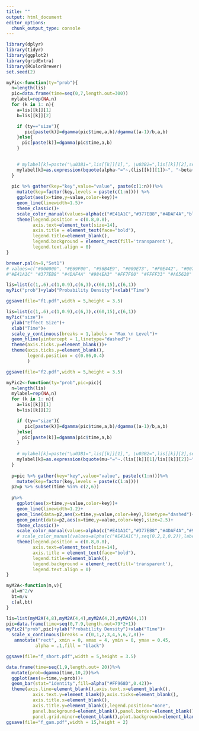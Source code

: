 ```yaml
---
title: ""
output: html_document
editor_options: 
  chunk_output_type: console
---
```


```r
library(dplyr)
library(tidyr)
library(ggplot2)
library(gridExtra)
library(RColorBrewer)
set.seed(2)
```

```r
myPic<-function(ty="prob"){
  n=length(lis)
  pic=data.frame(time=seq(0,7,length.out=300))
  mylabel=rep(NA,n)
  for (k in 1: n){
    a=lis[[k]][1]
    b=lis[[k]][2]

    if (ty=="size"){
       pic[paste(k)]=dgamma(pic$time,a,b)/dgamma((a-1)/b,a,b)
    }else{
      pic[paste(k)]=dgamma(pic$time,a,b)
    }
                         

    # mylabel[k]=paste("\u03B1=",lis[[k]][1],", \u03B2=",lis[[k]][2],sep="")
    mylabel[k]=as.expression(bquote(alpha~"="~.(lis[[k]][1])~", "~beta~"="~.(lis[[k]][2])))
  }
  
  pic %>% gather(key="key",value="value", paste(c(1:n)))%>%
    mutate(key=factor(key,levels = paste(c(1:n)))) %>%
    ggplot(aes(x=time,y=value,color=key))+
    geom_line(linewidth=1.5)+
    theme_classic()+
    scale_color_manual(values=alpha(c("#E41A1C","#377EB8","#4DAF4A","black","#FF7F00"),0.7),labels=mylabel)+
    theme(legend.position = c(0.8,0.8),
          axis.text=element_text(size=14),
          axis.title = element_text(face="bold"),
          legend.title=element_blank(),
          legend.background = element_rect(fill='transparent'),
          legend.text.align = 0)
}

brewer.pal(n=9,"Set1")
# values=c("#000000", "#E69F00", "#56B4E9", "#009E73", "#F0E442", "#0072B2", "#D55E00", "#CC79A7")
#"#E41A1C" "#377EB8" "#4DAF4A" "#984EA3" "#FF7F00" "#FFFF33" "#A65628" "#F781BF" "#999999"
```

```r
lis=list(c(1,.6),c(1,0.9),c(6,3),c(60,15),c(6,1))
myPic("prob")+ylab("Probability Density")+xlab("Time")

ggsave(file="f1.pdf",width = 5,height = 3.5)
```

```r
lis=list(c(1,.6),c(1,0.9),c(6,3),c(60,15),c(6,1))
myPic("size")+
  ylab("Effect Size")+
  xlab("Time")+
  scale_y_continuous(breaks = 1,labels = "Max \n Level")+
  geom_hline(yintercept = 1,linetype="dashed")+
  theme(axis.ticks.y=element_blank())+
  theme(axis.ticks.y=element_blank(),
        legend.position = c(0.86,0.4)
        )

ggsave(file="f2.pdf",width = 5,height = 3.5)
```


```r
myPic2<-function(ty="prob",pic=pic){
  n=length(lis)
  mylabel=rep(NA,n)
  for (k in 1: n){
    a=lis[[k]][1]
    b=lis[[k]][2]

    if (ty=="size"){
       pic[paste(k)]=dgamma(pic$time,a,b)/dgamma((a-1)/b,a,b)
    }else{
      pic[paste(k)]=dgamma(pic$time,a,b)
    }
                         
    # mylabel[k]=paste("\u03B1=",lis[[k]][1],", \u03B2=",lis[[k]][2],sep="")
    mylabel[k]=as.expression(bquote(mu~"="~.(lis[[k]][1]/lis[[k]][2])~", "~sigma^2~"="~.(lis[[k]][1]/(lis[[k]][2])^2)~" ("~alpha~"="~.(lis[[k]][1])~")"))
  }
  
  p=pic %>% gather(key="key",value="value", paste(c(1:n)))%>%
    mutate(key=factor(key,levels = paste(c(1:n)))) 
  p2=p %>% subset(time %in% c(2,6))
  
  p%>%
    ggplot(aes(x=time,y=value,color=key))+
    geom_line(linewidth=1.2)+
    geom_line(data=p2,aes(x=time,y=value,color=key),linetype="dashed")+
    geom_point(data=p2,aes(x=time,y=value,color=key),size=2.5)+
    theme_classic()+
    scale_color_manual(values=alpha(c("#E41A1C","#377EB8","#4DAF4A","#984EA3","#FF7F00"),0.7),labels=mylabel)+
    # scale_color_manual(values=alpha(c("#E41A1C"),seq(0.2,1,0.2)),labels=mylabel)+
    theme(legend.position = c(0.8,0.8),
          axis.text=element_text(size=14),
          axis.title = element_text(face="bold"),
          legend.title=element_blank(),
          legend.background = element_rect(fill='transparent'),
          legend.text.align = 0)
}

myM2A<-function(m,v){
  al=m^2/v
  bt=m/v
  c(al,bt)
}

lis=list(myM2A(4,8),myM2A(4,4),myM2A(4,2),myM2A(4,1)) 
pic=data.frame(time=seq(0,7.9,length.out=79*2+1))
myPic2("prob",pic)+ylab("Probability Density")+xlab("Time")+
  scale_x_continuous(breaks = c(0,1,2,3,4,5,6,7,8))+
   annotate("rect", xmin = 0, xmax = 4, ymin = 0, ymax = 0.45,
           alpha = .1,fill = "black")

ggsave(file="f_short.pdf",width = 5,height = 3.5)
```

```r
data.frame(time=seq(1,9,length.out= 20))%>%
  mutate(prob=dgamma(time,10,2))%>%
  ggplot(aes(x=time,y=prob))+
  geom_bar(stat="identity",fill=alpha("#FF968D",0.42))+
  theme(axis.line=element_blank(),axis.text.x=element_blank(),
          axis.text.y=element_blank(),axis.ticks=element_blank(),
          axis.title.x=element_blank(),
          axis.title.y=element_blank(),legend.position="none",
          panel.background=element_blank(),panel.border=element_blank(),panel.grid.major=element_blank(),
          panel.grid.minor=element_blank(),plot.background=element_blank())
ggsave(file="f_gam.pdf",width = 15,height = 2)
```

